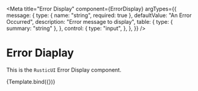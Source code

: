 

<Meta
  title="Error Display"
  component={ErrorDisplay}
  argTypes={{
    message: {
      type: { name: "string", required: true },
      defaultValue: "An Error Occurred",
      description: "Error message to display",
      table: {
        type: { summary: "string" },
      },
      control: {
        type: "input",
      },
    },
  }}
/>


# Error Diaplay

This is the `RusticUI` Error Display component.

<Canvas>
  <Story
    name="Error Display"
    args={{
      message: "Example Error Message",
      error: new Error("An Error Occurred"),
    }}
  >
    {Template.bind({})}
  </Story>
</Canvas>

<ArgsTable of={ErrorDisplay}>
